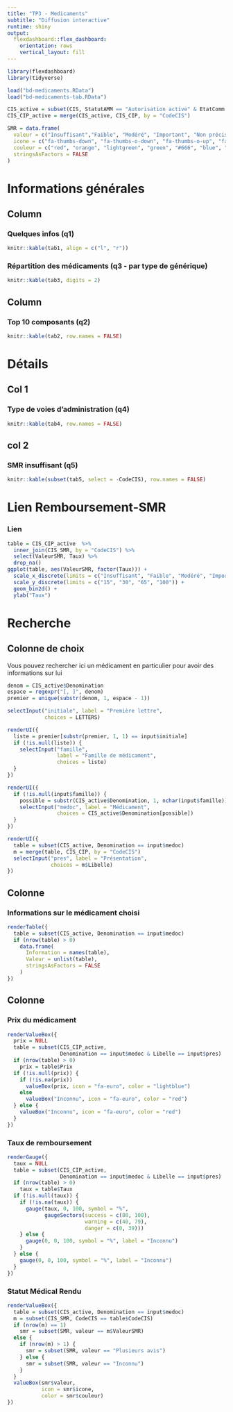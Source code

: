 ```yaml
---
title: "TP3 - Medicaments"
subtitle: "Diffusion interactive"
runtime: shiny
output:
  flexdashboard::flex_dashboard:
    orientation: rows
    vertical_layout: fill
---
```


```r
library(flexdashboard)
library(tidyverse)

load("bd-medicaments.RData")
load("bd-medicaments-tab.RData")

CIS_active = subset(CIS, StatutAMM == "Autorisation active" & EtatComm == "Commercialisée")
CIS_CIP_active = merge(CIS_active, CIS_CIP, by = "CodeCIS")

SMR = data.frame(
  valeur = c("Insuffisant","Faible", "Modéré", "Important", "Non précisé", "Commentaires", "Plusieurs avis", "Inconnu"),
  icone = c("fa-thumbs-down", "fa-thumbs-o-down", "fa-thumbs-o-up", "fa-thumbs-up", "fa-question", "fa-comment", "fa-clone", "fa-question"),
  couleur = c("red", "orange", "lightgreen", "green", "#666", "blue", "#900", "#666"),
  stringsAsFactors = FALSE
)
```

# Informations générales

## Column 

### Quelques infos (q1)

```r
knitr::kable(tab1, align = c("l", "r"))
```

### Répartition des médicaments (q3 - par type de générique)

```r
knitr::kable(tab3, digits = 2)
```

## Column 

### Top 10 composants (q2)

```r
knitr::kable(tab2, row.names = FALSE)
```

# Détails {data-orientation=columns}

## Col 1

### Type de voies d'administration (q4)

```r
knitr::kable(tab4, row.names = FALSE)
```

## col 2

### SMR insuffisant (q5)

```r
knitr::kable(subset(tab5, select = -CodeCIS), row.names = FALSE)
```


# Lien Remboursement-SMR

### Lien

```r
table = CIS_CIP_active  %>% 
  inner_join(CIS_SMR, by = "CodeCIS") %>%
  select(ValeurSMR, Taux) %>%
  drop_na()
ggplot(table, aes(ValeurSMR, factor(Taux))) +
  scale_x_discrete(limits = c("Insuffisant", "Faible", "Modéré", "Important")) +
  scale_y_discrete(limits = c("15", "30", "65", "100")) + 
  geom_bin2d() +
  ylab("Taux")
```


# Recherche {data-orientation=columns}

## Colonne de choix {.sidebar}

Vous pouvez rechercher ici un médicament en particulier pour avoir des informations sur lui

```r
denom = CIS_active$Denomination
espace = regexpr("[, ]", denom)
premier = unique(substr(denom, 1, espace - 1))
```

```r
selectInput("initiale", label = "Première lettre",
            choices = LETTERS)
```

```r
renderUI({
  liste = premier[substr(premier, 1, 1) == input$initiale]
  if (!is.null(liste)) {
    selectInput("famille", 
                label = "Famille de médicament",
                choices = liste)
  }
})
```

```r
renderUI({
  if (!is.null(input$famille)) {
    possible = substr(CIS_active$Denomination, 1, nchar(input$famille)) == input$famille
    selectInput("medoc", label = "Médicament",
                choices = CIS_active$Denomination[possible])
  }
})
```

```r
renderUI({
  table = subset(CIS_active, Denomination == input$medoc)
  m = merge(table, CIS_CIP, by = "CodeCIS")
  selectInput("pres", label = "Présentation",
              choices = m$Libelle)
})
```

## Colonne 

### Informations sur le médicament choisi

```r
renderTable({
  table = subset(CIS_active, Denomination == input$medoc)
  if (nrow(table) > 0)
    data.frame(
      Information = names(table),
      Valeur = unlist(table),
      stringsAsFactors = FALSE
    )
})
```

## Colonne 

### Prix du médicament

```r
renderValueBox({
  prix = NULL
  table = subset(CIS_CIP_active, 
                 Denomination == input$medoc & Libelle == input$pres)
  if (nrow(table) > 0)
    prix = table$Prix
  if (!is.null(prix)) {
    if (!is.na(prix))
      valueBox(prix, icon = "fa-euro", color = "lightblue")
    else
      valueBox("Inconnu", icon = "fa-euro", color = "red")
  } else {
    valueBox("Inconnu", icon = "fa-euro", color = "red")
  }
})
```


### Taux de remboursement

```r
renderGauge({
  taux = NULL
  table = subset(CIS_CIP_active, 
                 Denomination == input$medoc & Libelle == input$pres)
  if (nrow(table) > 0)
    taux = table$Taux
  if (!is.null(taux)) {
    if (!is.na(taux)) {
      gauge(taux, 0, 100, symbol = "%",
            gaugeSectors(success = c(80, 100), 
                         warning = c(40, 79), 
                         danger = c(0, 39)))
    } else {
      gauge(0, 0, 100, symbol = "%", label = "Inconnu")
    }
  } else {
    gauge(0, 0, 100, symbol = "%", label = "Inconnu")
  }
})
```

### Statut Médical Rendu

```r
renderValueBox({
  table = subset(CIS_active, Denomination == input$medoc)
  m = subset(CIS_SMR, CodeCIS == table$CodeCIS)
  if (nrow(m) == 1)
    smr = subset(SMR, valeur == m$ValeurSMR)
  else {
    if (nrow(m) > 1) {
      smr = subset(SMR, valeur == "Plusieurs avis")
    } else {
      smr = subset(SMR, valeur == "Inconnu")
    }
  }
  valueBox(smr$valeur, 
           icon = smr$icone, 
           color = smr$couleur)
})
```


